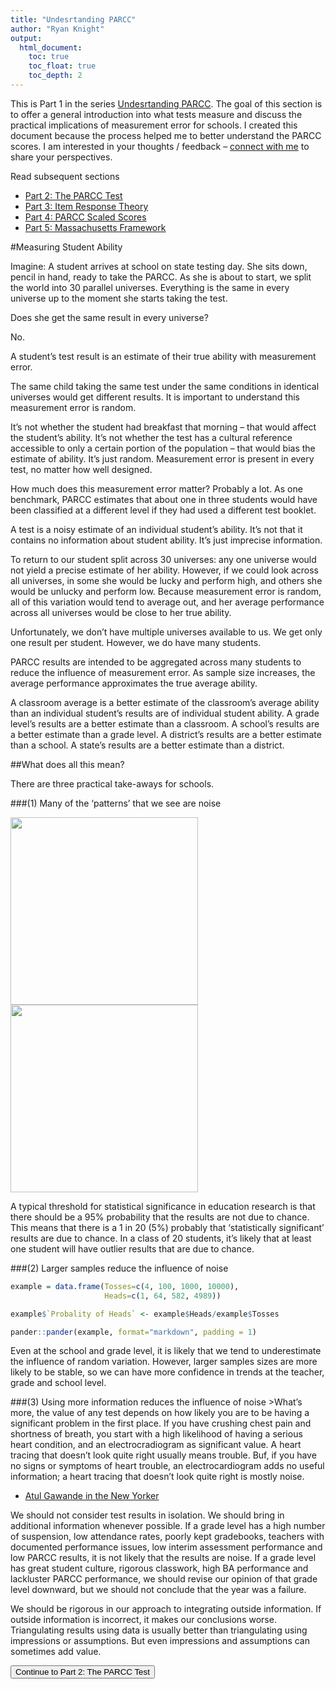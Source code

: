 ```yaml
---
title: "Undesrtanding PARCC"
author: "Ryan Knight"
output: 
  html_document:
    toc: true
    toc_float: true
    toc_depth: 2
---
```


This is Part 1 in the series [Undesrtanding PARCC](parcc.html). The goal of this section is to offer a general introduction into what tests measure and discuss the practical implications of measurement error for schools. I created this document because the process helped me to better understand the PARCC scores. I am interested in your thoughts / feedback -- [connect with me](https://twitter.com/rgknight) to share your perspectives. 

Read subsequent sections

- [Part 2: The PARCC Test](parcc_test.html)
- [Part 3: Item Response Theory](parcc_irt.html)
- [Part 4: PARCC Scaled Scores](parcc_scaledscore.html)
- [Part 5: Massachusetts Framework](parcc_ma.html)

#Measuring Student Ability

Imagine: A student arrives at school on state testing day. She sits down, pencil in hand, ready to take the PARCC. As she is about to start, we split the world into 30 parallel universes. Everything is the same in every universe up to the moment she starts taking the test.

Does she get the same result in every universe?

No.

A student’s test result is an estimate of their true ability with measurement error.

The same child taking the same test under the same conditions in identical universes would get different results. It is important to understand this measurement error is random.

It’s not whether the student had breakfast that morning -- that would affect the student’s ability. It’s not whether the test has a cultural reference accessible to only a certain portion of the population -- that would bias the estimate of ability. It’s just random. Measurement error is present in every test, no matter how well designed. 

How much does this measurement error matter? Probably a lot. As one benchmark, PARCC estimates that about one in three students would have been classified at a different level if they had used a different test booklet.

A test is a noisy estimate of an individual student’s ability. It’s not that it contains no information about student ability.  It’s just imprecise information. 

To return to our student split across 30 universes: any one universe would not yield a precise estimate of her ability. However, if we could look across all universes, in some she would be lucky and perform high, and others she would be unlucky and perform low. Because measurement error is random, all of this variation would tend to average out, and her average performance across all universes would be close to her true ability.

Unfortunately, we don’t have multiple universes available to us. We get only one result per student. However, we do have many students. 

PARCC results are intended to be aggregated across many students to reduce the influence of measurement error. As sample size increases, the average performance approximates the true average ability. 

A classroom average is a better estimate of the classroom’s average ability than an individual student’s results are of individual student ability. A grade level’s results are  a better estimate than a classroom. A school’s results are a better estimate than a grade level. A district’s results are a better estimate than a school. A state’s results are a better estimate than a district.

##What does all this mean?

There are three practical take-aways for schools.

###(1) Many of the ‘patterns’ that we see are noise

![](images/parcc/constellations.png){ width=300px } ![](images/parcc/polls.png){ width=300px }

A typical threshold for statistical significance in education research is that there should be a 95% probability that the results are not due to chance. This means that there is a 1 in 20 (5%) probably that ‘statistically significant’ results are due to chance. In a class of 20 students, it’s likely that at least one student will have outlier results that are due to chance.

###(2) Larger samples reduce the influence of noise

```r

example = data.frame(Tosses=c(4, 100, 1000, 10000),
                     Heads=c(1, 64, 582, 4989))

example$`Probality of Heads` <- example$Heads/example$Tosses

pander::pander(example, format="markdown", padding = 1)
```

Even at the school and grade level, it is likely that we tend to underestimate the influence of random variation. However, larger samples sizes are more likely to be stable, so we can have more confidence in trends at the teacher, grade and school level.

###(3) Using more information reduces the influence of noise
>What's more, the value of any test depends on how likely you are to be having a significant problem in the first place. If you have crushing chest pain and shortness of breath, you start with a high likelihood of having a serious heart condition, and an electrocradiogram as significant value. A heart tracing that doesn’t look quite right usually means trouble. Buf, if you have no signs or symptoms of heart trouble, an electrocardiogram adds no useful information; a heart tracing that doesn’t look quite right is mostly noise.

- [Atul Gawande in the New Yorker](http://www.newyorker.com/magazine/2015/05/11/overkill-atul-gawande)

We should not consider test results in isolation. We should bring in additional information whenever possible. If a grade level has a high number of suspension, low attendance rates, poorly kept gradebooks, teachers with documented performance issues, low interim assessment performance and low PARCC results, it is not likely that the results are noise. If a grade level has great student culture, rigorous classwork, high BA performance and lackluster PARCC performance, we should revise our opinion of that grade level downward, but we should not conclude that the year was a failure.

We should be rigorous in our approach to integrating outside information. If outside information is incorrect, it makes our conclusions worse. Triangulating results using data is usually better than triangulating using impressions or assumptions. But even impressions and assumptions can sometimes add value.

<a href="parcc_test.html"><button type="button" class="btn btn-primary">Continue to Part 2: The PARCC Test</button></a>
